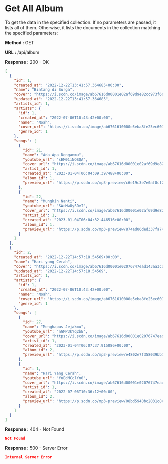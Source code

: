 
# Get All Album

To get the data in the specified collection. If no parameters are passed, it lists all of them.
Otherwise, it lists the documents in the collection matching the specified parameters:

**Method :** <Badge variant="success">GET</Badge>

**URL :** <Badge variant="dark">/api/album</Badge>

**Response :** <BadgeOutline variant="success">200 - OK</BadgeOutline>

```json
[
  {
    "id": 1,
    "created_at": "2022-12-22T13:41:57.364685+00:00",
    "name": "Bintang di Surga",
    "cover": "https://i.scdn.co/image/ab67616d00001e02af69d9e82cc973f608481610",
    "updated_at": "2022-12-22T13:41:57.364685",
    "artists_id": 1,
    "artists": {
      "id": 1,
      "created_at": "2022-07-06T10:43:42+00:00",
      "name": "Noah",
      "cover_url": "https://i.scdn.co/image/ab6761610000e5eba8fe25ec607f3cca02f5db6c",
      "genre_id": 1
    },
    "songs": [
      {
        "id": 21,
        "name": "Ada Apa Denganmu",
        "youtube_url": "sEM01iNOSQA",
        "cover_url": "https://i.scdn.co/image/ab67616d00001e02af69d9e82cc973f608481610",
        "artist_id": 1,
        "created_at": "2023-01-04T06:04:09.397488+00:00",
        "album_id": 1,
        "preview_url": "https://p.scdn.co/mp3-preview/c6e19c3e7e0af8cf26f54b41468b1b0121166f11"
      },
      {
        "id": 22,
        "name": "Mungkin Nanti",
        "youtube_url": "SWcMwUySDvI",
        "cover_url": "https://i.scdn.co/image/ab67616d00001e02af69d9e82cc973f608481610",
        "artist_id": 1,
        "created_at": "2023-01-04T06:04:32.446516+00:00",
        "album_id": 1,
        "preview_url": "https://p.scdn.co/mp3-preview/874ad06ded337fa74144ee3e18efe00b203de178"
      }
    ]
  },
  {
    "id": 2,
    "created_at": "2022-12-22T14:57:18.54569+00:00",
    "name": "Hari yang Cerah",
    "cover": "https://i.scdn.co/image/ab67616d00001e02076747ead143aa3cd8c1d2f0",
    "updated_at": "2022-12-22T14:57:18.54569",
    "artists_id": 1,
    "artists": {
      "id": 1,
      "created_at": "2022-07-06T10:43:42+00:00",
      "name": "Noah",
      "cover_url": "https://i.scdn.co/image/ab6761610000e5eba8fe25ec607f3cca02f5db6c",
      "genre_id": 1
    },
    "songs": [
      {
        "id": 27,
        "name": "Menghapus Jejakmu",
        "youtube_url": "nGMP3kYq2bE",
        "cover_url": "https://i.scdn.co/image/ab67616d00001e02076747ead143aa3cd8c1d2f0",
        "artist_id": 1,
        "created_at": "2023-01-04T06:07:37.915086+00:00",
        "album_id": 2,
        "preview_url": "https://p.scdn.co/mp3-preview/e4802e7f358039bb15eaced6211fb4bb9c44c8c1"
      },
      {
        "id": 1,
        "name": "Hari Yang Cerah",
        "youtube_url": "fuEdMCclYn0",
        "cover_url": "https://i.scdn.co/image/ab67616d00001e02076747ead143aa3cd8c1d2f0",
        "artist_id": 1,
        "created_at": "2022-07-06T10:36:12+00:00",
        "album_id": 2,
        "preview_url": "https://p.scdn.co/mp3-preview/08bd5940bc2031c8c93306cccb32d5b9756fdc53"
      }
    ]
  }
]
```

**Response :** <BadgeOutline variant="warning">404 - Not Found</BadgeOutline>

```json
Not Found
```

**Response :** <BadgeOutline variant="danger">500 - Server Error</BadgeOutline>

```json
Internal Server Error
```
